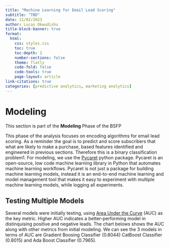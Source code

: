 ```yaml
---
title: "Machine Learning for Email Lead Scoring"
subtitle: "TBD"
date: 11/02/2023
author: Lucas Okwudishu
title-block-banner: true
format:
  html:
    css: styles.css
    toc: true
    toc-depth: 2
    number-sections: false
    theme: flatly
    code-fold: false
    code-tools: true
    page-layout: article
link-citations: true
categories: [predictive analytics, marketing analytics]
---
```





# Modeling

::: {.callout-note title="BSPF Phase"}
This section is part of the **Modeling** Phase of the BSFP
:::

This phase of the analysis focuses on encoding algorithms for email lead scoring. As a reminder the goal is to predict and score subscribers that what are likely to make a purchase, based features identified and engineered in previous sections. Therefore this is a binary classification problem1. For modeling, we use the [Pycaret](https://github.com/LucasO21/DS4B_Python_ML_And_APIs/blob/main/analysis) python package. Pycaret is an open-source, low code machine learning library in Python that automates machine learning workflows. Pycaret is not just a package for building machine learning models, instead it is an end-to-end machine learning and model management tool that makes it easy to experiment with multiple machine learning models, while logging all experiments.

## Testing Multiple Models
Several models were initially testing, using [Area Under the Curve](https://github.com/LucasO21/DS4B_Python_ML_And_APIs/blob/main/analysis) (AUC) as the key metric. Higher AUC indicates a better-performing model in distinquising positive and negative leads. The chart belows shows the AUC along with other metrics from initial modeling. We can see the 3 models in terms of AUC are Gradient Boosing Classifier (0.8044) CatBoost Classifier (0.8015) and Ada Boost Classifier (0.7965).
